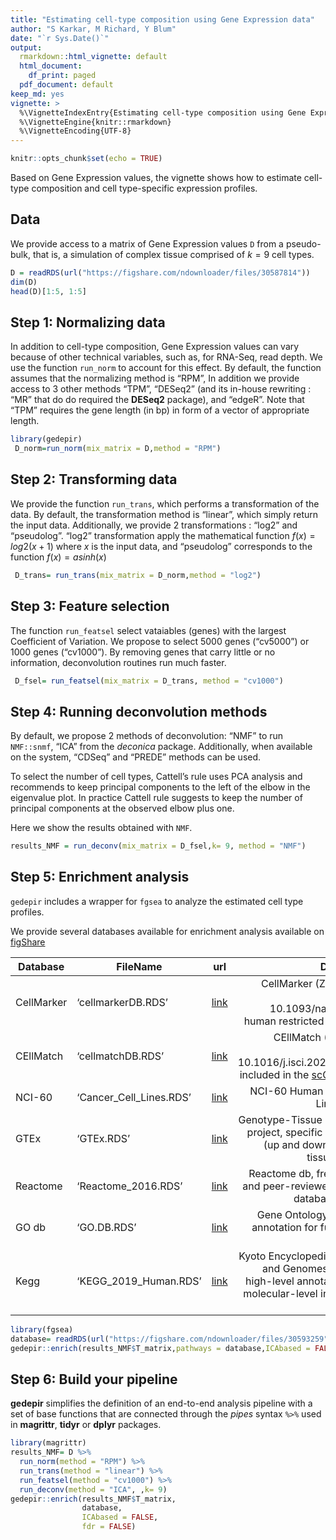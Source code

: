 ```yaml
---
title: "Estimating cell-type composition using Gene Expression data"
author: "S Karkar, M Richard, Y Blum"
date: "`r Sys.Date()`"
output:
  rmarkdown::html_vignette: default
  html_document:
    df_print: paged
  pdf_document: default
keep_md: yes
vignette: >
  %\VignetteIndexEntry{Estimating cell-type composition using Gene Expression data}
  %\VignetteEngine{knitr::rmarkdown} 
  %\VignetteEncoding{UTF-8}
---
```


```r
knitr::opts_chunk$set(echo = TRUE)
```

Based on Gene Expression values, the vignette shows how to estimate cell-type composition and cell type-specific expression profiles.

## Data

We provide access to a matrix of Gene Expression values `D` from a pseudo-bulk, that is, a simulation of complex tissue comprised of $k=9$ cell types.


```r
D = readRDS(url("https://figshare.com/ndownloader/files/30587814"))
dim(D)
head(D)[1:5, 1:5]

```


## Step 1: Normalizing data

In addition to cell-type composition, Gene Expression values can vary because of other technical variables, such as, for RNA-Seq, read depth. We use the function `run_norm` to account for this effect. By default, the function assumes that the normalizing method is "RPM", In addition we provide access to 3 other methods "TPM", "DESeq2" (and its in-house rewriting : "MR" that do do required the **DESeq2** package), and "edgeR". Note that "TPM" requires the gene length (in bp) in form of a vector of appropriate length.   

  
```r
library(gedepir)
 D_norm=run_norm(mix_matrix = D,method = "RPM")
```

## Step 2: Transforming data 

We provide the function `run_trans`, which performs a transformation of the data. By default, the transformation method is "linear", which simply return the input data. Additionally, we provide 2 transformations : "log2" and "pseudolog". "log2" transformation apply the mathematical function $f(x)=log2(x+1)$ where $x$ is the input data, and "pseudolog" corresponds to the function $f(x)=asinh(x)$  

 
```r
 D_trans= run_trans(mix_matrix = D_norm,method = "log2")
```


## Step 3: Feature selection 

The function `run_featsel` select vataiables (genes) with the largest Coefficient of Variation.
We propose to select 5000 genes ("cv5000") or 1000 genes ("cv1000"). By removing genes that carry little or no information, deconvolution routines run much faster.

```r
 D_fsel= run_featsel(mix_matrix = D_trans, method = "cv1000")
```

## Step 4: Running deconvolution methods

By default, we propose 2 methods of deconvolution: "NMF" to run `NMF::snmf`, "ICA" from the *deconica* package. Additionally, when available on the system, "CDSeq" and "PREDE" methods can be used. 

To select the number of cell types, Cattell's rule uses PCA analysis and recommends to keep principal components to the left of the elbow in the eigenvalue plot. In practice Cattell rule suggests to keep the number of principal components at the observed elbow plus one.

Here we show the results obtained with `NMF`.
```r
results_NMF = run_deconv(mix_matrix = D_fsel,k= 9, method = "NMF")
```



## Step 5: Enrichment analysis
`gedepir` includes a wrapper for `fgsea` to analyze  the estimated cell type profiles.

We provide several databases available for enrichment analysis available on [figShare](https://figshare.com/articles/dataset/Database_for_enrichment_analysis/16546470)

Database| FileName | url | Description 
-----|-----|-----|-----:
CellMarker| 'cellmarkerDB.RDS'| [link](https://figshare.com/ndownloader/files/30904705) | CellMarker (Zhang et al., 2019, DOI: 10.1093/nar/gky900), human restricted marker file
CEllMatch|'cellmatchDB.RDS' |[link](https://figshare.com/ndownloader/files/30904711) |  CEllMatch (Shao et al, 2020,DOI: 10.1016/j.isci.2020.100882, included in the [scCATCH tool](https://github.com/ZJUFanLab/scCATCH/tree/master/R)
NCI-60  |  'Cancer_Cell_Lines.RDS' | [link](https://figshare.com/ndownloader/files/30593271) | NCI-60 Human Tumor Cell Lines Screen 
GTEx | 'GTEx.RDS'|[link](https://figshare.com/ndownloader/files/30593274)|  Genotype-Tissue Expression project, specific expression (up and down) for 2918 tissue samples
Reactome | 'Reactome_2016.RDS' | [link](https://figshare.com/ndownloader/files/30593277) |Reactome db, free, curated and peer-reviewed pathway database.  v.2016
GO db|  'GO.DB.RDS'  | [link](https://figshare.com/ndownloader/files/30593280)| Gene Ontology database,  annotation for functions of genes
Kegg  |  'KEGG_2019_Human.RDS' | [link](https://figshare.com/ndownloader/files/30593283) |   Kyoto Encyclopedia of Genes and Genomes database, high-level annotations from molecular-level information, v.2019
  



```r
library(fgsea)
database= readRDS(url("https://figshare.com/ndownloader/files/30593259"))
gedepir::enrich(results_NMF$T_matrix,pathways = database,ICAbased = FALSE, fdr = FALSE)
```

## Step 6: Build your pipeline
**gedepir** simplifies the definition of an end-to-end analysis pipeline with a set of base functions that are connected through the *pipes* syntax `  %>% `  used in **magrittr**,   **tidyr** or   **dplyr**  packages.
```r
library(magrittr)
results_NMF= D %>%
  run_norm(method = "RPM") %>%
  run_trans(method = "linear") %>%
  run_featsel(method = "cv1000") %>%
  run_deconv(method = "ICA", ,k= 9)
gedepir::enrich(results_NMF$T_matrix,
                database,
                ICAbased = FALSE,
                fdr = FALSE)
```

